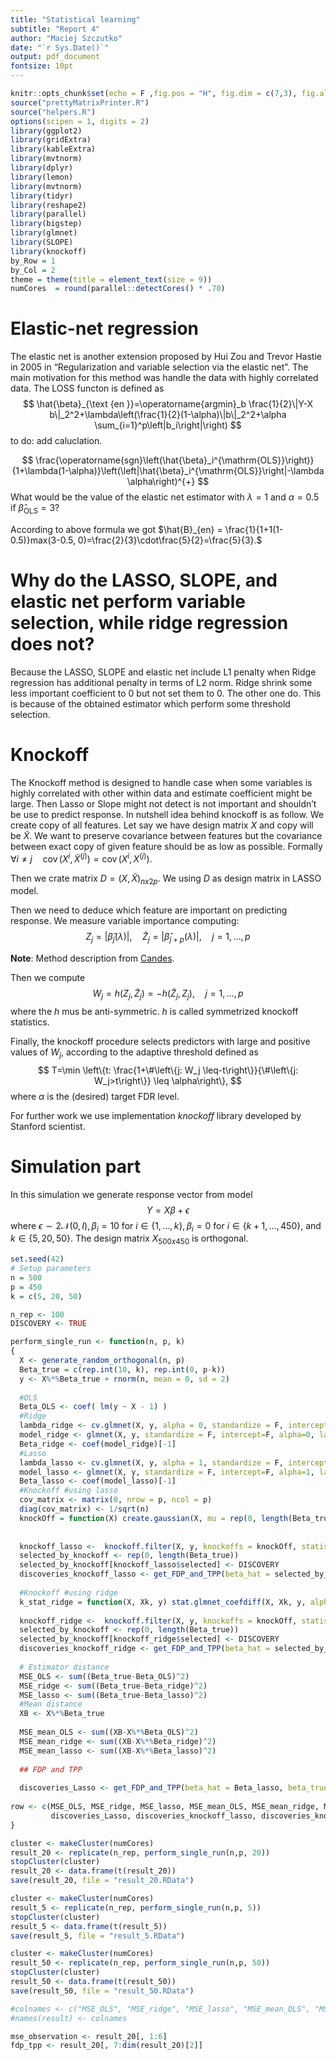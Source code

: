 ```yaml
---
title: "Statistical learning"
subtitle: "Report 4"
author: "Maciej Szczutko"
date: "`r Sys.Date()`"
output: pdf_document
fontsize: 10pt
---
```


```r
knitr::opts_chunk$set(echo = F ,fig.pos = "H", fig.dim = c(7,3), fig.align = "center", message = F, warning = F)
source("prettyMatrixPrinter.R")
source("helpers.R")
options(scipen = 1, digits = 2)
library(ggplot2)
library(gridExtra)
library(kableExtra)
library(mvtnorm)
library(dplyr)
library(lemon)
library(mvtnorm)
library(tidyr)
library(reshape2)
library(parallel)
library(bigstep)
library(glmnet)
library(SLOPE)
library(knockoff)
by_Row = 1
by_Col = 2
theme = theme(title = element_text(size = 9))
numCores  = round(parallel::detectCores() * .70)

```


# Elastic-net regression

The elastic net is another extension proposed by Hui Zou and Trevor Hastie in 2005 in "Regularization and variable selection via the
elastic net". The main motivation for this method was handle the data with highly correlated data. The LOSS functon is defined as 
$$
\hat{\beta}_{\text {en }}=\operatorname{argmin}_b \frac{1}{2}\|Y-X b\|_2^2+\lambda\left(\frac{1}{2}(1-\alpha)\|b\|_2^2+\alpha \sum_{i=1}^p\left|b_i\right|\right)
$$
to do: add caluclation.

$$
\frac{\operatorname{sgn}\left(\hat{\beta}_i^{\mathrm{OLS}}\right)}{1+\lambda(1-\alpha)}\left(\left|\hat{\beta}_i^{\mathrm{OLS}}\right|-\lambda \alpha\right)^{+}
$$
What would be the value of the elastic net estimator with $\lambda=1$ and $\alpha=0.5$ if $\hat{\beta}_{\mathrm{OLS}}=3 ?$

According to above formula we got $\hat{B}_{en} = \frac{1}{1+1(1-0.5)}max(3-0.5, 0)=\frac{2}{3}\cdot\frac{5}{2}=\frac{5}{3}.$

# Why do the LASSO, SLOPE, and elastic net perform variable selection, while ridge regression does not?

Because the LASSO, SLOPE and elastic net include L1 penalty when Ridge regression has additional penalty in terms of L2 norm. Ridge shrink some less important coefficient to $0$ but not set them to 0. The other one do. This is because of the obtained estimator which perform some threshold selection.


# Knockoff

The Knockoff method is designed to handle case when some variables is highly correlated with other within data and estimate coefficient might be large. Then Lasso or Slope might not detect is not important and shouldn't be use to predict response. In nutshell idea behind knockoff is as follow. We create copy of all features. Let say we have design matrix $X$ and copy will be $\tilde{X}$. We want to preserve covariance between features but the covariance between exact copy of given feature should be as low as possible. Formally $\forall i \neq j \quad \operatorname{cov}\left(X^{i}, \widetilde{X}^{(j)}\right)=\operatorname{cov}\left(X^{i}, X^{(j)}\right)$.

Then we crate matrix $D=(X,\widetilde{X})_{n x 2p}$. We using $D$ as design matrix in LASSO model.

Then we need to deduce which feature are important on predicting response. We measure variable importance computing:$$
Z_j=\left|\hat{\beta}_j(\lambda)\right|, \quad \tilde{Z}_j=\left|\hat{\beta}_{j+p}(\lambda)\right|, \quad j=1, \ldots, p
$$

**Note**: Method description from [Candes](https://web.stanford.edu/group/candes/knockoffs/outline.html).

Then we compute $$
W_j=h\left(Z_j, \tilde{Z}_j\right)=-h\left(\tilde{Z}_j, Z_j\right), \quad j=1, \ldots, p
$$
where the $h$ mus be anti-symmetric. $h$ is called symmetrized knockoff statistics.

Finally, the knockoff procedure selects predictors with large and positive values of $W_j$, according to the adaptive threshold defined as
$$
T=\min \left\{t: \frac{1+\#\left\{j: W_j \leq-t\right\}}{\#\left\{j: W_j>t\right\}} \leq \alpha\right\},
$$
where $\alpha$ is the (desired) target FDR level.

For further work we use implementation *knockoff* library developed by Stanford scientist. 

# Simulation part

In this simulation we generate response vector from model
$$
Y=X \beta+\epsilon
$$
where $\epsilon \sim 2 \mathcal{N}(0, I), \beta_i=10$ for $i \in\{1, \ldots, k\}, \beta_i=0$ for $i \in\{k+1, \ldots, 450\}$, and $k \in\{5,20,50\}$. The design matrix $X_{500x450}$ is orthogonal. 

```r

set.seed(42)
# Setup parameters
n = 500
p = 450
k = c(5, 20, 50)

n_rep <- 100
DISCOVERY <- TRUE
```

```r
perform_single_run <- function(n, p, k)
{
  X <- generate_random_orthogonal(n, p)
  Beta_true = c(rep.int(10, k), rep.int(0, p-k))
  y <- X%*%Beta_true + rnorm(n, mean = 0, sd = 2)
  
  #OLS
  Beta_OLS <- coef( lm(y ~ X - 1) )
  #Ridge
  lambda_ridge <- cv.glmnet(X, y, alpha = 0, standardize = F, intercept=F)
  model_ridge <- glmnet(X, y, standardize = F, intercept=F, alpha=0, lambda = lambda_ridge$lambda.min)
  Beta_ridge <- coef(model_ridge)[-1]
  #Lasso
  lambda_lasso <- cv.glmnet(X, y, alpha = 1, standardize = F, intercept=F)
  model_lasso <- glmnet(X, y, standardize = F, intercept=F, alpha=1, lambda = lambda_lasso$lambda.min)
  Beta_lasso <- coef(model_lasso)[-1]
  #Knockoff #using lasso
  cov_matrix <- matrix(0, nrow = p, ncol = p)
  diag(cov_matrix) <- 1/sqrt(n)
  knockOff = function(X) create.gaussian(X, mu = rep(0, length(Beta_true)), Sigma = cov_matrix)
  
  
  knockoff_lasso <-  knockoff.filter(X, y, knockoffs = knockOff, statistic = stat.glmnet_coefdiff) #using lasso
  selected_by_knockoff <- rep(0, length(Beta_true))
  selected_by_knockoff[knockoff_lasso$selected] <- DISCOVERY
  discoveries_knockoff_lasso <- get_FDP_and_TPP(beta_hat = selected_by_knockoff, beta_true = Beta_true)
  
  #Knockoff #using ridge
  k_stat_ridge = function(X, Xk, y) stat.glmnet_coefdiff(X, Xk, y, alpha = 0)
  
  knockoff_ridge <-  knockoff.filter(X, y, knockoffs = knockOff, statistic = k_stat_ridge) #using lasso
  selected_by_knockoff <- rep(0, length(Beta_true))
  selected_by_knockoff[knockoff_ridge$selected] <- DISCOVERY
  discoveries_knockoff_ridge <- get_FDP_and_TPP(beta_hat = selected_by_knockoff, beta_true = Beta_true)
  
  # Estimator distance
  MSE_OLS <- sum((Beta_true-Beta_OLS)^2)
  MSE_ridge <- sum((Beta_true-Beta_ridge)^2)
  MSE_lasso <- sum((Beta_true-Beta_lasso)^2)
  #Mean distance 
  XB <- X%*%Beta_true
  
  MSE_mean_OLS <- sum((XB-X%*%Beta_OLS)^2)
  MSE_mean_ridge <- sum((XB-X%*%Beta_ridge)^2)
  MSE_mean_lasso <- sum((XB-X%*%Beta_lasso)^2)
  
  ## FDP and TPP
  
  discoveries_Lasso <- get_FDP_and_TPP(beta_hat = Beta_lasso, beta_true = Beta_true)
  
row <- c(MSE_OLS, MSE_ridge, MSE_lasso, MSE_mean_OLS, MSE_mean_ridge, MSE_mean_lasso,
         discoveries_Lasso, discoveries_knockoff_lasso, discoveries_knockoff_ridge)
}
```


```r
cluster <- makeCluster(numCores)
result_20 <- replicate(n_rep, perform_single_run(n,p, 20))
stopCluster(cluster)
result_20 <- data.frame(t(result_20))
save(result_20, file = "result_20.RData")
```

```r
cluster <- makeCluster(numCores)
result_5 <- replicate(n_rep, perform_single_run(n,p, 5))
stopCluster(cluster)
result_5 <- data.frame(t(result_5))
save(result_5, file = "result_5.RData")
```

```r
cluster <- makeCluster(numCores)
result_50 <- replicate(n_rep, perform_single_run(n,p, 50))
stopCluster(cluster)
result_50 <- data.frame(t(result_50))
save(result_50, file = "result_50.RData")
```


```r
#colnames <- c("MSE_OLS", "MSE_ridge", "MSE_lasso", "MSE_mean_OLS", "MSE_mean_ridge", "MSE_mean_lasso")
#names(result) <- colnames

mse_observation <- result_20[, 1:6]
fdp_tpp <- result_20[, 7:dim(result_20)[2]]
```


